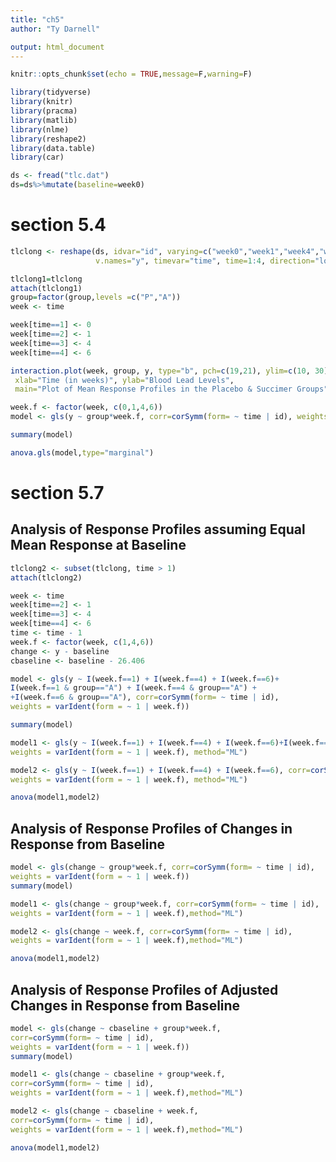 ```yaml
---
title: "ch5"
author: "Ty Darnell"

output: html_document
---
```


```r
knitr::opts_chunk$set(echo = TRUE,message=F,warning=F)
```


```r
library(tidyverse)
library(knitr)
library(pracma)
library(matlib)
library(nlme)
library(reshape2)
library(data.table)
library(car)
```

```r
ds <- fread("tlc.dat")
ds=ds%>%mutate(baseline=week0)
```


# section 5.4

```r
tlclong <- reshape(ds, idvar="id", varying=c("week0","week1","week4","week6"), 
                   v.names="y", timevar="time", time=1:4, direction="long")

```


```r
tlclong1=tlclong
attach(tlclong1)
group=factor(group,levels =c("P","A"))
week <- time

week[time==1] <- 0
week[time==2] <- 1
week[time==3] <- 4
week[time==4] <- 6
```


```r
interaction.plot(week, group, y, type="b", pch=c(19,21), ylim=c(10, 30), 
 xlab="Time (in weeks)", ylab="Blood Lead Levels", 
 main="Plot of Mean Response Profiles in the Placebo & Succimer Groups",col=c(2,4))
```


```r
week.f <- factor(week, c(0,1,4,6))
model <- gls(y ~ group*week.f, corr=corSymm(form= ~ time | id), weights = varIdent(form = ~ 1 | week.f))
```


```r
summary(model)
```


```r
anova.gls(model,type="marginal")
```

# section 5.7

## Analysis of Response Profiles assuming Equal Mean Response at Baseline 

```r
tlclong2 <- subset(tlclong, time > 1)
attach(tlclong2)
```


```r
week <- time
week[time==2] <- 1
week[time==3] <- 4
week[time==4] <- 6
time <- time - 1
week.f <- factor(week, c(1,4,6))
change <- y - baseline
cbaseline <- baseline - 26.406
```


```r
model <- gls(y ~ I(week.f==1) + I(week.f==4) + I(week.f==6)+
I(week.f==1 & group=="A") + I(week.f==4 & group=="A") + 
+I(week.f==6 & group=="A"), corr=corSymm(form= ~ time | id), 
weights = varIdent(form = ~ 1 | week.f))

```


```r
summary(model)
```

```r
model1 <- gls(y ~ I(week.f==1) + I(week.f==4) + I(week.f==6)+I(week.f==1 & group=="A") + I(week.f==4 & group=="A") + I(week.f==6 & group=="A"), corr=corSymm(form= ~ time | id), 
weights = varIdent(form = ~ 1 | week.f), method="ML")

model2 <- gls(y ~ I(week.f==1) + I(week.f==4) + I(week.f==6), corr=corSymm(form= ~ time | id), 
weights = varIdent(form = ~ 1 | week.f), method="ML")
```


```r
anova(model1,model2)
```

## Analysis of Response Profiles of Changes in Response from Baseline

```r
model <- gls(change ~ group*week.f, corr=corSymm(form= ~ time | id), 
weights = varIdent(form = ~ 1 | week.f))
summary(model)
```

```r
model1 <- gls(change ~ group*week.f, corr=corSymm(form= ~ time | id),
weights = varIdent(form = ~ 1 | week.f),method="ML")

model2 <- gls(change ~ week.f, corr=corSymm(form= ~ time | id),
weights = varIdent(form = ~ 1 | week.f),method="ML")
```


```r
anova(model1,model2)
```


## Analysis of Response Profiles of Adjusted Changes in Response from Baseline

```r
model <- gls(change ~ cbaseline + group*week.f, 
corr=corSymm(form= ~ time | id),
weights = varIdent(form = ~ 1 | week.f))
summary(model)
```

```r
model1 <- gls(change ~ cbaseline + group*week.f, 
corr=corSymm(form= ~ time | id),
weights = varIdent(form = ~ 1 | week.f),method="ML")

model2 <- gls(change ~ cbaseline + week.f, 
corr=corSymm(form= ~ time | id),
weights = varIdent(form = ~ 1 | week.f),method="ML")
```


```r
anova(model1,model2)

 
```

